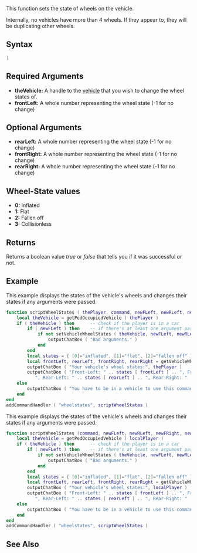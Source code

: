 
{{Server client function}}
This function sets the state of wheels on the vehicle.

Internally, no vehicles have more than 4 wheels. If they appear to, they will be duplicating other wheels.

==Syntax==
<syntaxhighlight lang="lua">)</syntaxhighlight>
{{OOP||[[/vehicle.md|vehicle]]:setWheelStates||getVehicleWheelStates}}
==Required Arguments==
*'''theVehicle:''' A handle to the [[/vehicle.md|vehicle]] that you wish to change the wheel states of.
*'''frontLeft:''' A whole number representing the wheel state (-1 for no change)

==Optional Arguments==
*'''rearLeft:''' A whole number representing the wheel state (-1 for no change)
*'''frontRight:''' A whole number representing the wheel state (-1 for no change)
*'''rearRight:''' A whole number representing the wheel state (-1 for no change)

==Wheel-State values==
* '''0:''' Inflated
* '''1:''' Flat
* '''2:''' Fallen off
* '''3:''' Collisionless

==Returns==
Returns a boolean value ''true'' or ''false'' that tells you if it was successful or not.

==Example==
<section name="Server" class="server" show="true">
This example displays the states of the vehicle's wheels and changes their states if any arguments were passed.
<syntaxhighlight lang="lua">
function scriptWheelStates ( thePlayer, command, newFLeft, newRLeft, newFRight, newRRight )
    local theVehicle = getPedOccupiedVehicle ( thePlayer )
    if ( theVehicle ) then      -- check if the player is in a car
        if ( newFLeft ) then    -- if there's at least one argument passed, we change the wheel states
            if not setVehicleWheelStates ( theVehicle, newFLeft, newRLeft, newFRight, newRRight ) then
                outputChatBox ( "Bad arguments." )
            end
        end
        local states = { [0]="inflated", [1]="flat", [2]="fallen off" }    -- we store the states in a table
        local frontLeft, rearLeft, frontRight, rearRight = getVehicleWheelStates ( theVehicle )
        outputChatBox ( "Your vehicle's wheel states:", thePlayer )        -- output them in the chatbox
        outputChatBox ( "Front-Left: " .. states [ frontLeft ] .. ", Front-Right: " .. states [ frontRight ] ..
           ", Rear-Left: " .. states [ rearLeft ] .. ", Rear-Right: " .. states [ rearRight ], thePlayer )
    else
        outputChatBox ( "You have to be in a vehicle to use this command.", thePlayer )
    end
end
addCommandHandler ( "wheelstates", scriptWheelStates )</syntaxhighlight>
</section>
<section name="Client" class="client" >
This example displays the states of the vehicle's wheels and changes their states if any arguments were passed.
<syntaxhighlight lang="lua">
function scriptWheelStates (command, newFLeft, newRLeft, newFRight, newRRight )
    local theVehicle = getPedOccupiedVehicle ( localPlayer )
    if ( theVehicle ) then      -- check if the player is in a car
        if ( newFLeft ) then    -- if there's at least one argument passed, we change the wheel states
            if not setVehicleWheelStates ( theVehicle, newFLeft, newRLeft, newFRight, newRRight ) then
                outputChatBox ( "Bad arguments." )
            end
        end
        local states = { [0]="inflated", [1]="flat", [2]="fallen off" }    -- we store the states in a table
        local frontLeft, rearLeft, frontRight, rearRight = getVehicleWheelStates ( theVehicle )
        outputChatBox ( "Your vehicle's wheel states:", localPlayer )        -- output them in the chatbox
        outputChatBox ( "Front-Left: " .. states [ frontLeft ] .. ", Front-Right: " .. states [ frontRight ] ..
           ", Rear-Left: " .. states [ rearLeft ] .. ", Rear-Right: " .. states [ rearRight ], localPlayer )
    else
        outputChatBox ( "You have to be in a vehicle to use this command.", localPlayer )
    end
end
addCommandHandler ( "wheelstates", scriptWheelStates )</syntaxhighlight>
</section>

==See Also==
{{Vehicle functions}}